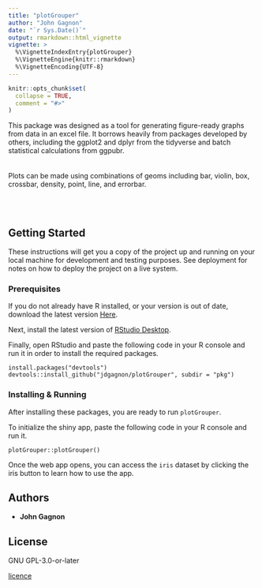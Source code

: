 ```yaml
---
title: "plotGrouper"
author: "John Gagnon"
date: "`r Sys.Date()`"
output: rmarkdown::html_vignette
vignette: >
  %\VignetteIndexEntry{plotGrouper}
  %\VignetteEngine{knitr::rmarkdown}
  %\VignetteEncoding{UTF-8}
---
```


```r
knitr::opts_chunk$set(
  collapse = TRUE,
  comment = "#>"
)
```

This package was designed as a tool for generating figure-ready graphs from data in an excel file. It borrows heavily from packages developed by others, including the ggplot2 and dplyr from the tidyverse and batch statistical calculations from ggpubr.
<br><br><br>
Plots can be made using combinations of geoms including bar, violin, box, crossbar, density, point, line, and errorbar.

<br><br>

## Getting Started

These instructions will get you a copy of the project up and running on your local machine for development and testing purposes. See deployment for notes on how to deploy the project on a live system.

### Prerequisites

If you do not already have R installed, or your version is out of date, download the latest version [Here](https://cran.r-project.org). 



Next, install the latest version of [RStudio Desktop](https://www.rstudio.com/products/rstudio/#Desktop).

Finally, open RStudio and paste the following code in your R console and run it in order to install the required packages.

```
install.packages("devtools")
devtools::install_github("jdgagnon/plotGrouper", subdir = "pkg")
```

### Installing & Running

After installing these packages, you are ready to run `plotGrouper`.

To initialize the shiny app, paste the following code in your R console and run it.

```
plotGrouper::plotGrouper()
```

Once the web app opens, you can access the `iris` dataset by clicking the iris button to learn how to use the app.


## Authors

* **John Gagnon**

## License

GNU GPL-3.0-or-later

[licence](https://www.gnu.org/licenses/gpl.txt)

